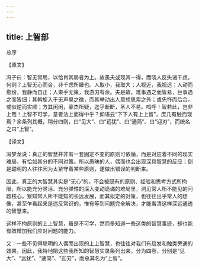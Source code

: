 ```yaml
---
---
---
```

title: 上智部
---







总序


【原文】

冯子曰：智无常局，以恰肖其局者为上。故愚夫或现其一得，而晓人反失诸千虑。何则？上智无心而合，非千虑所臻也。人取小，我取大；人视近，我视远；人动而愈纷，我静而自正；人束手无策，我游刃有余。夫是故，难事遇之而皆易，巨事遇之而皆细；其斡旋入于无声臭之微，而其举动出人意想思索之外；或先忤而后合，或似逆而实顺；方其闲闲，豪杰所疑，迄乎断断，圣人不易。呜呼！智若此，岂非上哉！上智不可学，意者法上而得中乎？抑语云“下下人有上上智”，庶几有触而现焉？余条列其概，稍分四则，曰“见大”、曰“远犹”、曰“通简”、曰“迎刃”，而统名之曰“上智”。

【译文】

冯梦龙说：真正的智慧并非有一套固定不变的原则可依循，而是对应着不同的现实难局，有恰如其分的不同对策。所以愚昧的人，偶而也会出现深具智慧的反应；倒是聪明的人往往因为太紧守着某些原则，遂做出错误的判断来。

因此，真正的大智慧其实是“无心”的，不会被既有的原则、经验和思考方式所拘限，所以能充分灵活、充分弹性的深入变动诡谲的难局里，洞见常人所不能见的问题核心，察知常人所不能知的长远发展，而其拟定的对策，也往往出乎常人的想像，甚至乍看起来是违反常识的，惟有等到问题完全解决，才能看清这样深远通透的智慧来。

这样不拘原则的上上智慧，虽是不可学，然而多知道一些这类的智慧事迹，却也能有效增加我们应对问题的能力。

又：一些不见得聪明的人偶而出现的上上智慧，也往往对我们有启发和触类旁通的效果，因此，我特地把这些我所知的智慧实录条列出来，分为四卷，分别是“见大”、“远犹”、“通简”、“迎刃”，而总其名为“上智”。